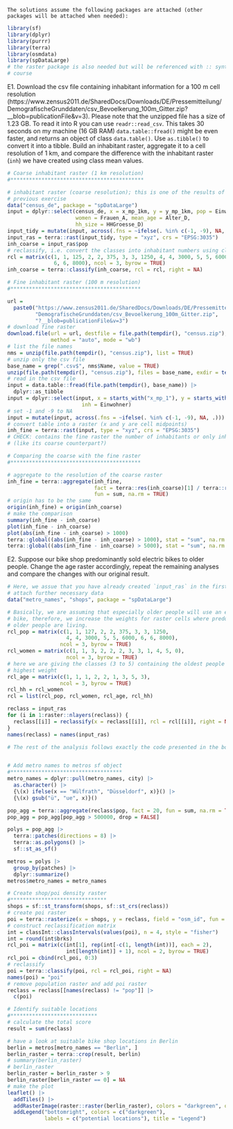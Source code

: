 ```asis
The solutions assume the following packages are attached (other packages will be attached when needed):
```

```r
library(sf)
library(dplyr)
library(purrr)
library(terra)
library(osmdata)
library(spDataLarge)
# the raster package is also needed but will be referenced with :: syntax in due
# course
```

E1. Download the csv file containing inhabitant information for a 100 m cell resolution (https://www.zensus2011.de/SharedDocs/Downloads/DE/Pressemitteilung/DemografischeGrunddaten/csv_Bevoelkerung_100m_Gitter.zip?__blob=publicationFile&v=3).
Please note that the unzipped file has a size of 1.23 GB.
To read it into R you can use `readr::read_csv`.
This takes 30 seconds on my machine (16 GB RAM)
`data.table::fread()` might be even faster, and returns an object of class `data.table()`.
Use `as.tibble()` to convert it into a tibble.
Build an inhabitant raster, aggregate it to a cell resolution of 1 km, and compare the difference with the inhabitant raster (`inh`) we have created using class mean values.

```r

# Coarse inhabitant raster (1 km resolution)
#*******************************************

# inhabitant raster (coarse resolution); this is one of the results of the 
# previous exercise
data("census_de", package = "spDataLarge")
input = dplyr::select(census_de, x = x_mp_1km, y = y_mp_1km, pop = Einwohner,
                      women = Frauen_A, mean_age = Alter_D,
                      hh_size = HHGroesse_D)
input_tidy = mutate(input, across(.fns = ~ifelse(. %in% c(-1, -9), NA, .)))
input_ras = terra::rast(input_tidy, type = "xyz", crs = "EPSG:3035")
inh_coarse = input_ras$pop
# reclassify, i.e. convert the classes into inhabitant numbers using class means
rcl = matrix(c(1, 1, 125, 2, 2, 375, 3, 3, 1250, 4, 4, 3000, 5, 5, 6000,
               6, 6, 8000), ncol = 3, byrow = TRUE)
inh_coarse = terra::classify(inh_coarse, rcl = rcl, right = NA)

# Fine inhabitant raster (100 m resolution)
#******************************************

url =
  paste0("https://www.zensus2011.de/SharedDocs/Downloads/DE/Pressemitteilung/",
         "DemografischeGrunddaten/csv_Bevoelkerung_100m_Gitter.zip", 
         "?__blob=publicationFile&v=3")
# download fine raster
download.file(url = url, destfile = file.path(tempdir(), "census.zip"),
              method = "auto", mode = "wb")
# list the file names
nms = unzip(file.path(tempdir(), "census.zip"), list = TRUE)
# unzip only the csv file
base_name = grep(".csv$", nms$Name, value = TRUE)
unzip(file.path(tempdir(), "census.zip"), files = base_name, exdir = tempdir())
# read in the csv file
input = data.table::fread(file.path(tempdir(), base_name)) |>
  dplyr::as_tibble
input = dplyr::select(input, x = starts_with("x_mp_1"), y = starts_with("y_mp_1"),
                        inh = Einwohner)
# set -1 and -9 to NA
input = mutate(input, across(.fns = ~ifelse(. %in% c(-1, -9), NA, .)))
# convert table into a raster (x and y are cell midpoints)
inh_fine = terra::rast(input, type = "xyz", crs = "EPSG:3035")
# CHECK: contains the fine raster the number of inhabitants or only inhabitant classes
# (like its coarse counterpart?)

# Comparing the coarse with the fine raster
#******************************************

# aggregate to the resolution of the coarse raster
inh_fine = terra::aggregate(inh_fine, 
                            fact = terra::res(inh_coarse)[1] / terra::res(inh_fine)[1], 
                            fun = sum, na.rm = TRUE)
# origin has to be the same
origin(inh_fine) = origin(inh_coarse)
# make the comparison
summary(inh_fine - inh_coarse)
plot(inh_fine - inh_coarse)
plot(abs(inh_fine - inh_coarse) > 1000)
terra::global((abs(inh_fine - inh_coarse) > 1000), stat = "sum", na.rm = TRUE)
terra::global((abs(inh_fine - inh_coarse) > 5000), stat = "sum", na.rm = TRUE)
```

E2. Suppose our bike shop predominantly sold electric bikes to older people. 
Change the age raster accordingly, repeat the remaining analyses and compare the changes with our original result.


```r
# Here, we assue that you have already created `input_ras` in the first exercise.
# attach further necessary data
data("metro_names", "shops", package = "spDataLarge")

# Basically, we are assuming that especially older people will use an electric
# bike, therefore, we increase the weights for raster cells where predominantly
# older people are living.
rcl_pop = matrix(c(1, 1, 127, 2, 2, 375, 3, 3, 1250, 
                   4, 4, 3000, 5, 5, 6000, 6, 6, 8000), 
                 ncol = 3, byrow = TRUE)
rcl_women = matrix(c(1, 1, 3, 2, 2, 2, 3, 3, 1, 4, 5, 0), 
                   ncol = 3, byrow = TRUE)
# here we are giving the classes (3 to 5) containing the oldest people the
# highest weight
rcl_age = matrix(c(1, 1, 1, 2, 2, 1, 3, 5, 3),
                 ncol = 3, byrow = TRUE)
rcl_hh = rcl_women
rcl = list(rcl_pop, rcl_women, rcl_age, rcl_hh)

reclass = input_ras
for (i in 1:raster::nlayers(reclass)) {
  reclass[[i]] = reclassify(x = reclass[[i]], rcl = rcl[[i]], right = NA)
}
names(reclass) = names(input_ras)

# The rest of the analysis follows exactly the code presented in the book. 


# Add metro names to metros sf object
#************************************
metro_names = dplyr::pull(metro_names, city) |>
  as.character() |>
  {\(x) ifelse(x == "Wülfrath", "Düsseldorf", x)}() |>
  {\(x) gsub("ü", "ue", x)}()

pop_agg = terra::aggregate(reclass$pop, fact = 20, fun = sum, na.rm = TRUE)
pop_agg = pop_agg[pop_agg > 500000, drop = FALSE] 

polys = pop_agg |>
  terra::patches(directions = 8) |>
  terra::as.polygons() |>
  sf::st_as_sf()

metros = polys |>
  group_by(patches) |>
  dplyr::summarize()
metros$metro_names = metro_names

# Create shop/poi density raster
#*******************************
shops = sf::st_transform(shops, sf::st_crs(reclass))
# create poi raster
poi = terra::rasterize(x = shops, y = reclass, field = "osm_id", fun = "length")
# construct reclassification matrix
int = classInt::classIntervals(values(poi), n = 4, style = "fisher")
int = round(int$brks)
rcl_poi = matrix(c(int[1], rep(int[-c(1, length(int))], each = 2), 
                   int[length(int)] + 1), ncol = 2, byrow = TRUE)
rcl_poi = cbind(rcl_poi, 0:3)  
# reclassify
poi = terra::classify(poi, rcl = rcl_poi, right = NA) 
names(poi) = "poi"
# remove population raster and add poi raster
reclass = reclass[[names(reclass) != "pop"]] |>
  c(poi)

# Identify suitable locations
#****************************
# calculate the total score
result = sum(reclass)

# have a look at suitable bike shop locations in Berlin
berlin = metros[metro_names == "Berlin", ]
berlin_raster = terra::crop(result, berlin)
# summary(berlin_raster)
# berlin_raster
berlin_raster = berlin_raster > 9
berlin_raster[berlin_raster == 0] = NA
# make the plot
leaflet() |>
  addTiles() |>
  addRasterImage(raster::raster(berlin_raster), colors = "darkgreen", opacity = 0.8) |>
  addLegend("bottomright", colors = c("darkgreen"), 
            labels = c("potential locations"), title = "Legend")
```
